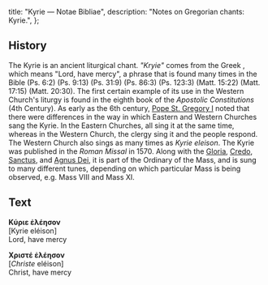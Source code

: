   title: "Kyrie — Notae Bibliae",
  description: "Notes on Gregorian chants: Kyrie.",
};

<Initial text="Kyrie" />

## History

The Kyrie is an ancient liturgical chant. *"Kryie"* comes from the Greek *<Definition lang="greek" anchor="kyrie" text="Kyrie eleison" />*, which means "Lord, have mercy", a phrase that is found many times in the Bible (Ps. 6:2) (Ps. 9:13) (Ps. 31:9) (Ps. 86:3) (Ps. 123:3) (Matt. 15:22) (Matt. 17:15) (Matt. 20:30). The first certain example of its use in the Western Church's liturgy is found in the eighth book of the *Apostolic Constitutions* (4th Century). As early as the 6th century, [Pope St. Gregory I](/people/saints/latin-fathers/gregory-the-great) noted that there were differences in the way in which Eastern and Western Churches sang the Kyrie. In the Eastern Churches, all sing it at the same time, whereas in the Western Church, the clergy sing it and the people respond. The Western Church also sings *<Definition lang="greek" anchor="christe" text="Christe eleison" />* as many times as *Kyrie eleison*. The Kyrie was published in the *Roman Missal* in 1570. Along with the [Gloria](/liturgy/music/chants/gloria), [Credo](/liturgy/music/chants/credo), [Sanctus](/liturgy/music/chants/sanctus), and [Agnus Dei](/liturgy/music/chants/agnus-dei), it is part of the Ordinary of the Mass, and is sung to many different tunes, depending on which particular Mass is being observed, e.g. Mass VIII and Mass XI.

## Text

**Κύριε ἐλέησον**<br/>
[Kyrie eléison]<br/>
Lord, have mercy

**Χριστέ ἐλέησον**<br/>
[*Christe* eléison]<br/>
Christ, have mercy
